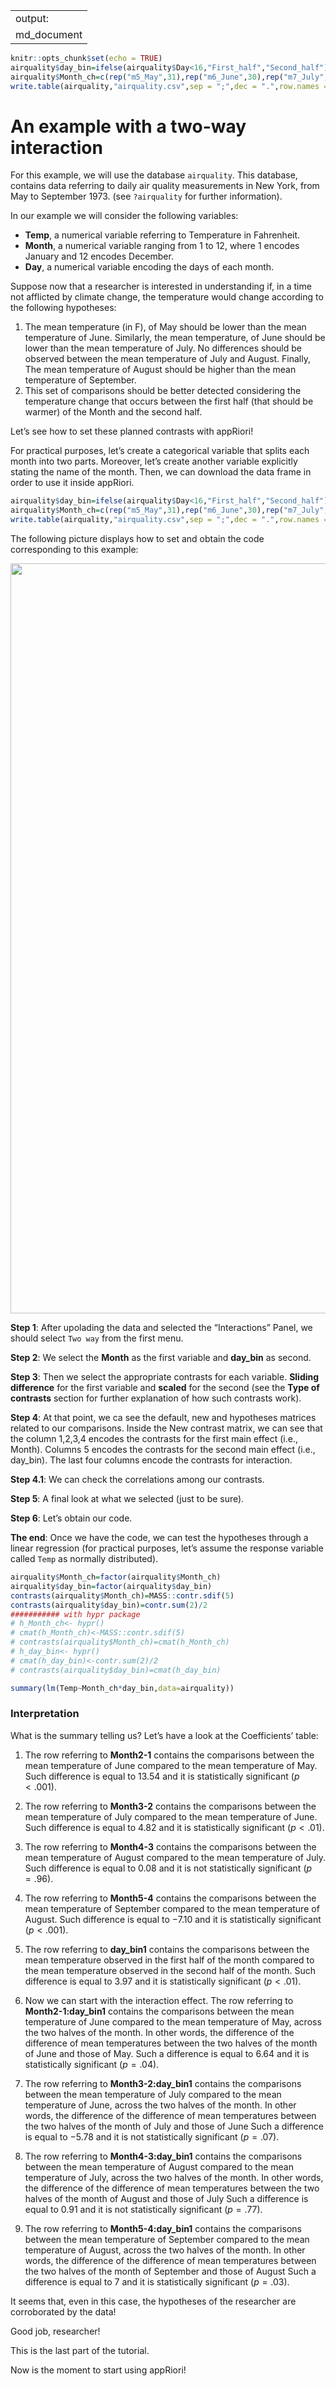 
---
output:
  md_document
---

```r
knitr::opts_chunk$set(echo = TRUE)
airquality$day_bin=ifelse(airquality$Day<16,"First_half","Second_half")
airquality$Month_ch=c(rep("m5_May",31),rep("m6_June",30),rep("m7_July",31),rep("m8_August",31),rep("m9_September",30))
write.table(airquality,"airquality.csv",sep = ";",dec = ".",row.names = F,col.names = T)
```

# An example with a two-way interaction 


For this example, we will use the database `airquality`. This database, contains data referring to daily air quality measurements in New York, from May to September 1973. (see `?airquality` for further information). 

In our example we will consider the following variables:

* **Temp**, a numerical variable referring to Temperature in Fahrenheit.
* **Month**, a numerical variable ranging from 1 to 12, where 1 encodes January and 12 encodes December.
* **Day**, a numerical variable encoding the days of each month.

Suppose now that a researcher is interested in understanding if, in a time not afflicted by climate change, the temperature would change according to the following hypotheses:

1. The mean temperature (in F), of May should be lower than the mean temperature of June. Similarly, the mean temperature, of June should be lower than the mean temperature of July. No differences should be observed between the mean temperature of July and August. Finally, The mean temperature of August should be higher than the mean temperature of September. 
2. This set of comparisons should be better detected considering the temperature change that occurs between the first half (that should be warmer) of the Month and the second half.

Let's see how to set these planned contrasts with appRiori!

For practical purposes, let's create a categorical variable that splits each month into two parts. Moreover, let's create another variable explicitly stating the name of the month. Then, we can download the data frame in order to use it inside appRiori.

```r

airquality$day_bin=ifelse(airquality$Day<16,"First_half","Second_half")
airquality$Month_ch=c(rep("m5_May",31),rep("m6_June",30),rep("m7_July",31),rep("m8_August",31),rep("m9_September",30))
write.table(airquality,"airquality.csv",sep = ";",dec = ".",row.names = F,col.names = T)
```


The following picture displays how to set and obtain the code corresponding to this example:

<center>
<img src="www/example_2_p1.png" alt="drawing" width="1200"/>
</center>


**Step 1**: After upolading the data and selected the "Interactions" Panel, we should select `Two way` from the first menu.

**Step 2**: We select the **Month** as the first variable and **day_bin** as second.

**Step 3**: Then we select the appropriate contrasts for each variable. **Sliding difference** for the first variable and **scaled** for the second (see the __Type of contrasts__ section for further explanation of how such contrasts work).

**Step 4**: At that point, we ca see the default, new and hypotheses matrices related to our comparisons. Inside the New contrast matrix, we can see that the column 1,2,3,4 encodes the contrasts for the first main effect (i.e., Month). Columns 5 encodes the contrasts for the second main effect (i.e., day_bin). The last four columns encode the contrasts for interaction.

**Step 4.1**: We can check the correlations among our contrasts.

**Step 5**: A final look at what we selected (just to be sure).

**Step 6**: Let's obtain our code.

**The end**: Once we have the code, we can test the hypotheses through a linear regression (for practical purposes, let's assume the response variable called `Temp` as normally distributed).


```r
airquality$Month_ch=factor(airquality$Month_ch)
airquality$day_bin=factor(airquality$day_bin)
contrasts(airquality$Month_ch)=MASS::contr.sdif(5)
contrasts(airquality$day_bin)=contr.sum(2)/2
########### with hypr package
# h_Month_ch<- hypr()
# cmat(h_Month_ch)<-MASS::contr.sdif(5)
# contrasts(airquality$Month_ch)=cmat(h_Month_ch)
# h_day_bin<- hypr()
# cmat(h_day_bin)<-contr.sum(2)/2
# contrasts(airquality$day_bin)=cmat(h_day_bin)

summary(lm(Temp~Month_ch*day_bin,data=airquality))

```


### Interpretation

What is the summary telling us? Let's have a look at the Coefficients' table:

1. The row referring to **Month2-1** contains the comparisons between the mean temperature of June compared to the mean temperature of May. Such difference is equal to $13.54$ and it is statistically significant ($p < .001$).

2. The row referring to **Month3-2** contains the comparisons between the mean temperature of July compared to the mean temperature of June. Such difference is equal to $4.82$ and it is statistically significant ($p <.01$). 

3. The row referring to **Month4-3** contains the comparisons between the mean temperature of August compared to the mean temperature of July. Such difference is equal to $0.08$ and it is not statistically significant ($p = .96$). 

4. The row referring to **Month5-4** contains the comparisons between the mean temperature of September compared to the mean temperature of August. Such difference is equal to $-7.10$ and it is statistically significant ($p < .001$). 

5. The row referring to **day_bin1** contains the comparisons between the mean temperature observed in the first half of the month compared to the mean temperature observed in the second half of the month. Such difference is equal to $3.97$ and it is statistically significant ($p < .01$). 

6. Now we can start with the interaction effect. The row referring to **Month2-1:day_bin1** contains the comparisons between the mean temperature of June compared to the mean temperature of May, across the two halves of the month. In other words, the difference of the difference of mean temperatures between the two halves of the month of June and those of May. Such a difference is equal to $6.64$ and it is statistically significant ($p = .04$).

7. The row referring to **Month3-2:day_bin1** contains the comparisons between the mean temperature of July compared to the mean temperature of June, across the two halves of the month. In other words, the difference of the difference of mean temperatures between the two halves of the month of July and those of June Such a difference is equal to $-5.78$ and it is not statistically significant ($p = .07$).

8. The row referring to **Month4-3:day_bin1** contains the comparisons between the mean temperature of August compared to the mean temperature of July, across the two halves of the month. In other words, the difference of the difference of mean temperatures between the two halves of the month of August and those of July Such a difference is equal to $0.91$ and it is not statistically significant ($p = .77$).

9. The row referring to **Month5-4:day_bin1** contains the comparisons between the mean temperature of September compared to the mean temperature of August, across the two halves of the month. In other words, the difference of the difference of mean temperatures between the two halves of the month of September and those of August Such a difference is equal to $7$ and it is statistically significant ($p = .03$).

It seems that, even in this case, the hypotheses of the researcher are corroborated by the data!


Good job, researcher!

This is the last part of the tutorial.

Now is the moment to start using appRiori!
